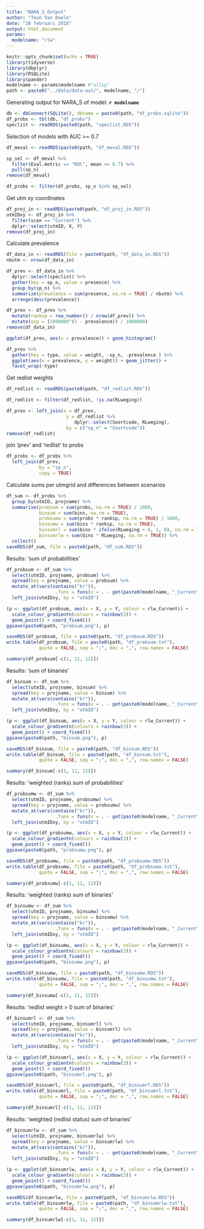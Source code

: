 ```yaml
---
title: "NARA_S_Output"
author: "Toon Van Daele"
date: "28 februari 2018"
output: html_document
params:
  modelname: "rlw"
---
```


```r
knitr::opts_chunk$set(echo = TRUE)
library(tidyverse)
library(dbplyr)
library(RSQLite)
library(pander)
modelname <- params$modelname #"allsp"
path <- paste0("../data/data-out/", modelname, "/")
```

Generating output for NARA_S of model: **`r modelname`**

```r
db <- dbConnect(SQLite(), dbname = paste0(path, "df_probs.sqlite"))
df_probs <- tbl(db, "df_probs")
speclist <- readRDS(paste0(path, "speclist.RDS"))
```

Selection of models with AUC >= 0.7

```r
df_meval <- readRDS(paste0(path, "df_meval.RDS"))

sp_sel <- df_meval %>%
  filter(Eval.metric == "ROC", mean >= 0.7) %>%
  pull(sp_n)
remove(df_meval)

df_probs <- filter(df_probs, sp_n %in% sp_sel)
```

Get utm xy coordinates

```r
df_proj_in <- readRDS(paste0(path, "df_proj_in.RDS"))
utmIDxy <- df_proj_in %>%
  filter(scen == "Current") %>%
  dplyr::select(utmID, X, Y)
remove(df_proj_in)
```

Calculate prevalence

```r
df_data_in <- readRDS(file = paste0(path, "df_data_in.RDS"))
nbutm <- nrow(df_data_in)

df_prev <- df_data_in %>%
  dplyr::select(speclist) %>%
  gather(key = sp_n, value = presence) %>%
  group_by(sp_n) %>%
  summarize(prevalence = sum(presence, na.rm = TRUE) / nbutm) %>%
  arrange(desc(prevalence))

df_prev <- df_prev %>%
  mutate(ranksp = row_number() / nrow(df_prev)) %>%
  mutate(exp = (1000000^(1 - prevalence)) / 1000000)
remove(df_data_in)

ggplot(df_prev, aes(x = prevalence)) + geom_histogram()

df_prev %>%
  gather(key = type, value = weight, -sp_n, -prevalence ) %>%
  ggplot(aes(x = prevalence, y = weight)) + geom_jitter() +
  facet_wrap(~type)
```

Get redlist weights

```r
df_redlist <- readRDS(paste0(path, "df_redlist.RDS"))

df_redlist <- filter(df_redlist, !is.na(RLweging))

df_prev <- left_join(x = df_prev,
                      y = df_redlist %>%
                         dplyr::select(Soortcode, RLweging),
                      by = c("sp_n" = "Soortcode"))
remove(df_redlist)
```

join 'prev' and 'redlist' to probs

```r
df_probs <- df_probs %>%
  left_join(df_prev,
            by = "sp_n",
            copy = TRUE)
```

Calculate sums per utmgrid and differences between scenarios

```r
df_sum <- df_probs %>%
  group_by(utmID, projname) %>%
  summarise(probsum = sum(probs, na.rm = TRUE) / 1000,
            binsum = sum(bins, na.rm = TRUE),
            probsumw = sum(probs * ranksp, na.rm = TRUE) / 1000,
            binsumw = sum(bins * ranksp, na.rm = TRUE),
            binsumrl = sum(bins * ifelse(RLweging > 0, 1, 0), na.rm = TRUE),
            binsumrlw = sum(bins * RLweging, na.rm = TRUE)) %>%
  collect()
saveRDS(df_sum, file = paste0(path, "df_sum.RDS"))
```

Results: 'sum of probabilities'

```r
df_probsum <- df_sum %>%
  select(utmID, projname, probsum) %>%
  spread(key = projname, value = probsum) %>%
  mutate_at(vars(contains("kr")),
                  .funs = funs(v = . - get(paste0(modelname, "_Current")))) %>%
  left_join(utmIDxy, by = "utmID")

(p <- ggplot(df_probsum, aes(x = X, y = Y, colour = rlw_Current)) +
  scale_colour_gradientn(colours = rainbow(3)) +
  geom_point() + coord_fixed())
ggsave(paste0(path, "probsum.png"), p)

saveRDS(df_probsum, file = paste0(path, "df_probsum.RDS"))
write.table(df_probsum, file = paste0(path, "df_probsum.txt"),
            quote = FALSE, sep = ";", dec = ",", row.names = FALSE)

summary(df_probsum[-c(1, 11, 12)])
```

Results: 'sum of binaries'

```r
df_binsum <- df_sum %>%
  select(utmID, projname, binsum) %>%
  spread(key = projname, value = binsum) %>%
  mutate_at(vars(contains("kr")),
                  .funs = funs(v = . - get(paste0(modelname, "_Current")))) %>%
  left_join(utmIDxy, by = "utmID")

(p <- ggplot(df_binsum, aes(x = X, y = Y, colour = rlw_Current)) +
  scale_colour_gradientn(colours = rainbow(3)) +
  geom_point() + coord_fixed())
ggsave(paste0(path, "binsum.png"), p)

saveRDS(df_binsum, file = paste0(path, "df_binsum.RDS"))
write.table(df_binsum, file = paste0(path, "df_binsum.txt"),
            quote = FALSE, sep = ";", dec = ",", row.names = FALSE)

summary(df_binsum[-c(1, 11, 12)])
```

Results: 'weighted (ranks) sum of probabilities'

```r
df_probsumw <- df_sum %>%
  select(utmID, projname, probsumw) %>%
  spread(key = projname, value = probsumw) %>%
  mutate_at(vars(contains("kr")),
                  .funs = funs(v = . - get(paste0(modelname, "_Current")))) %>%
  left_join(utmIDxy, by = "utmID")

(p <- ggplot(df_probsumw, aes(x = X, y = Y, colour = rlw_Current)) +
  scale_colour_gradientn(colours = rainbow(3)) +
  geom_point() + coord_fixed())
ggsave(paste0(path, "probsumw.png"), p)

saveRDS(df_probsumw, file = paste0(path, "df_probsumw.RDS"))
write.table(df_probsumw, file = paste0(path, "df_probsumw.txt"),
            quote = FALSE, sep = ";", dec = ",", row.names = FALSE)

summary(df_probsumw[-c(1, 11, 12)])
```


Results: 'weighted (ranks) sum of binaries'

```r
df_binsumw <- df_sum %>%
  select(utmID, projname, binsumw) %>%
  spread(key = projname, value = binsumw) %>%
  mutate_at(vars(contains("kr")),
                  .funs = funs(v = . - get(paste0(modelname, "_Current")))) %>%
  left_join(utmIDxy, by = "utmID")

(p <- ggplot(df_binsumw, aes(x = X, y = Y, colour = rlw_Current)) +
  scale_colour_gradientn(colours = rainbow(3)) +
  geom_point() + coord_fixed())
ggsave(paste0(path, "binsumw.png"), p)

saveRDS(df_binsumw, file = paste0(path, "df_binsumw.RDS"))
write.table(df_binsumw, file = paste0(path, "df_binsumw.txt"),
            quote = FALSE, sep = ";", dec = ",", row.names = FALSE)

summary(df_binsumw[-c(1, 11, 12)])
```


Results: 'redlist weight > 0 sum of binaries'

```r
df_binsumrl <- df_sum %>%
  select(utmID, projname, binsumrl) %>%
  spread(key = projname, value = binsumrl) %>%
  mutate_at(vars(contains("kr")),
                  .funs = funs(v = . - get(paste0(modelname, "_Current")))) %>%
  left_join(utmIDxy, by = "utmID")

(p <- ggplot(df_binsumrl, aes(x = X, y = Y, colour = rlw_Current)) +
  scale_colour_gradientn(colours = rainbow(3)) +
  geom_point() + coord_fixed())
ggsave(paste0(path, "binsumrl.png"), p)

saveRDS(df_binsumrl, file = paste0(path, "df_binsumrl.RDS"))
write.table(df_binsumrl, file = paste0(path, "df_binsumrl.txt"),
            quote = FALSE, sep = ";", dec = ",", row.names = FALSE)

summary(df_binsumrl[-c(1, 11, 12)])
```


Results: 'weighted (redlist status) sum of binaries'

```r
df_binsumrlw <- df_sum %>%
  select(utmID, projname, binsumrlw) %>%
  spread(key = projname, value = binsumrlw) %>%
  mutate_at(vars(contains("kr")),
                  .funs = funs(v = . - get(paste0(modelname, "_Current")))) %>%
  left_join(utmIDxy, by = "utmID")

(p <- ggplot(df_binsumrlw, aes(x = X, y = Y, colour = rlw_Current)) +
  scale_colour_gradientn(colours = rainbow(3)) +
  geom_point() + coord_fixed())
ggsave(paste0(path, "binsumrlw.png"), p)

saveRDS(df_binsumrlw, file = paste0(path, "df_binsumrlw.RDS"))
write.table(df_binsumrlw, file = paste0(path, "df_binsumrlw.txt"),
            quote = FALSE, sep = ";", dec = ",", row.names = FALSE)

summary(df_binsumrlw[-c(1, 11, 12)])
```


